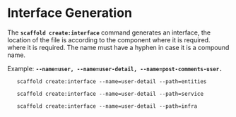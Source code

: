 # Interface Generation

The **`scaffold create:interface`** command generates an interface, the location of the file is according to the
component where it is required. where it is required. The name must have a hyphen in case it is a compound name.

Example: **`--name=user, --name=user-detail, --name=post-comments-user.`**

```shell
   scaffold create:interface --name=user-detail --path=entities
```

```shell
   scaffold create:interface --name=user-detail --path=service
```

```shell
   scaffold create:interface --name=user-detail --path=infra
```

